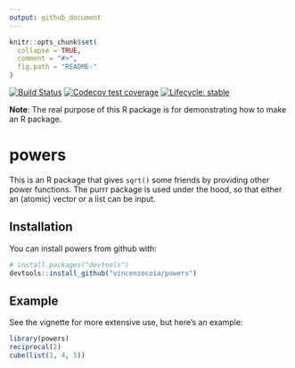 ```yaml
---
output: github_document
---
```


<!-- README.md is generated from README.Rmd. Please edit that file -->

```r
knitr::opts_chunk$set(
  collapse = TRUE,
  comment = "#>",
  fig.path = "README-"
)
```


<!-- badges: start -->
[![Build Status](https://travis-ci.org/vincenzocoia/powers.svg?branch=master)](https://travis-ci.org/vincenzocoia/powers)
[![Codecov test coverage](https://codecov.io/gh/vincenzocoia/powers/branch/master/graph/badge.svg)](https://codecov.io/gh/vincenzocoia/powers?branch=master)
[![Lifecycle: stable](https://img.shields.io/badge/lifecycle-stable-brightgreen.svg)](https://www.tidyverse.org/lifecycle/#stable)
<!-- badges: end -->

__Note__: The real purpose of this R package is for demonstrating how to make an R package.

# powers

This is an R package that gives `sqrt()` some friends by providing other power functions. The purrr package is used under the hood, so that either an (atomic) vector or a list can be input. 

## Installation

You can install powers from github with:

```r
# install.packages("devtools")
devtools::install_github("vincenzocoia/powers")
```

## Example

See the vignette for more extensive use, but here's an example:

```r
library(powers)
reciprocal(2)
cube(list(1, 4, 5))
```
